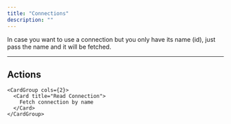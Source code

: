 ```yaml
---
title: "Connections"
description: ""
---
```


In case you want to use a connection but you only have its name (id), just pass the name and it will be fetched.

---

## Actions


    <CardGroup cols={2}>
      <Card title="Read Connection">
        Fetch connection by name
      </Card>
    </CardGroup>
  
